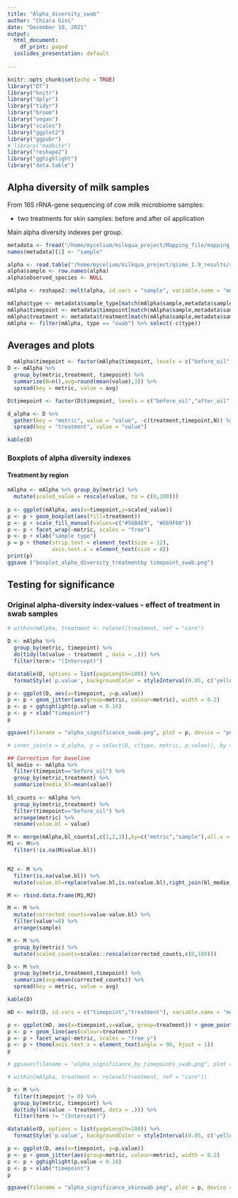 ```yaml
---
title: "Alpha_diversity_swab"
author: "Chiara Gini"
date: "December 10, 2021"
output:
  html_document:
    df_print: paged
  ioslides_presentation: default
  
---
```


```r
knitr::opts_chunk$set(echo = TRUE)
library("DT")
library("knitr")
library("dplyr")
library("tidyr")
library("broom")
library("vegan")
library("scales")
library("ggplot2")
library("ggpubr")
# library("madbito")
library("reshape2")
library("gghighlight")
library("data.table")
```

## Alpha diversity of milk samples

From 16S rRNA-gene sequencing of cow milk microbiome samples:

- two treatments for skin samples: before and after oil application

Main alpha diversity indexes per group. 

```r
metadata <- fread("/home/mycelium/milkqua_project/Mapping_file/mapping_file_def.csv")
names(metadata)[1] <- "sample"

alpha <- read.table("/home/mycelium/milkqua_project/qiime_1.9_results/results/alpha_diversity/alpha.txt", header = TRUE)
alpha$sample <- row.names(alpha)
alpha$observed_species <- NULL

mAlpha <- reshape2::melt(alpha, id.vars = "sample", variable.name = "metric", value.name = "value")

mAlpha$type <- metadata$sample_type[match(mAlpha$sample,metadata$sample)]
mAlpha$timepoint <- metadata$timepoint[match(mAlpha$sample,metadata$sample)]
mAlpha$treatment <- metadata$treatment[match(mAlpha$sample,metadata$sample)]
mAlpha <- filter(mAlpha, type == "swab") %>% select(-c(type))
```

## Averages and plots

```r
  mAlpha$timepoint <- factor(mAlpha$timepoint, levels = c("before_oil","after_oil"))
D <- mAlpha %>%
  group_by(metric,treatment, timepoint) %>%
  summarize(N=n(),avg=round(mean(value),3)) %>%
  spread(key = metric, value = avg)

D$timepoint <- factor(D$timepoint, levels = c("before_oil","after_oil"))

d_alpha <- D %>%
  gather(key = "metric", value = "value", -c(treatment,timepoint,N)) %>%
  spread(key = "treatment", value = "value")

kable(D)
```

### Boxplots of alpha diversity indexes

#### Treatment by region

```r
mAlpha <- mAlpha %>% group_by(metric) %>%
  mutate(scaled_value = rescale(value, to = c(0,100)))
  
p <- ggplot(mAlpha, aes(x=timepoint,y=scaled_value)) 
p <- p + geom_boxplot(aes(fill=treatment))
p <- p + scale_fill_manual(values=c("#56B4E9", "#E69F00"))
p <- p + facet_wrap(~metric, scales = "free")
p <- p + xlab("sample type")
p = p + theme(strip.text = element_text(size = 12),
              axis.text.x = element_text(size = 8))
print(p)  
ggsave ("boxplot_alpha_diversity_treatmentby timepoint_swab.png")
```




## Testing for significance

### Original alpha-diversity index-values - effect of treatment in swab samples

```r
# within(mAlpha, treatment <- relevel(treatment, ref = "carn")

D <- mAlpha %>%
  group_by(metric, timepoint) %>%
  do(tidy(lm(value ~ treatment , data = .))) %>%
  filter(term!= "(Intercept)")

datatable(D, options = list(pageLength=100)) %>% 
  formatStyle('p.value', backgroundColor = styleInterval(0.05, c('yellow', 'white')))

```

```r
p <- ggplot(D, aes(x=timepoint, y=p.value))
p <- p + geom_jitter(aes(group=metric, colour=metric), width = 0.2)
p <- p + gghighlight(p.value < 0.10)
p <- p + xlab("timepoint")
p

ggsave(filename = "alpha_significance_swab.png", plot = p, device = "png")
```

```r
# inner_join(x = d_alpha, y = select(D, c(type, metric, p.value)), by = c("type" = "type","metric" = "metric")) %>% fwrite(file = "alpha_table.csv", sep=",")
```

```r
## Correction for baseline
bl_medie <- mAlpha %>%
  filter(timepoint=="before_oil") %>%
  group_by(metric,treatment) %>%
  summarize(media_bl=mean(value))
  
bl_counts <- mAlpha %>%
  group_by(metric,treatment) %>%
  filter(timepoint=="before_oil") %>%
  arrange(metric) %>%
  rename(value.bl = value)

M <- merge(mAlpha,bl_counts[,c(1,2,3)],by=c("metric","sample"),all.x = TRUE)
M1 <- M%>%
  filter(!is.na(M$value.bl))


M2 <- M %>%
  filter(is.na(value.bl)) %>%
  mutate(value.bl=replace(value.bl,is.na(value.bl),right_join(bl_medie, ., by =c("metric","treatment"))$media_bl))

M <- rbind.data.frame(M1,M2)  

M <- M %>%
  mutate(corrected_counts=value-value.bl) %>%
  filter(value!=0) %>%
  arrange(sample)

M <- M %>%
  group_by(metric) %>%
  mutate(scaled_counts=scales::rescale(corrected_counts,c(0,100)))
```

```r
D <- M %>%
  group_by(metric,treatment,timepoint) %>%
  summarize(avg=mean(corrected_counts)) %>%
  spread(key = metric, value = avg)

kable(D)
```


```r
mD <- melt(D, id.vars = c("timepoint","treatment"), variable.name = "metric")

p <- ggplot(mD, aes(x=timepoint,y=value, group=treatment)) + geom_point(aes(colour=treatment))
p <- p + geom_line(aes(colour=treatment))
p <- p + facet_wrap(~metric, scales = "free_y")
p <- p + theme(axis.text.x = element_text(angle = 90, hjust = 1))
p  

# ggsave(filename = "alpha_significance_by_timepoints_swab.png", plot = p, device = "png")
```

```r
# within(mAlpha, treatment <- relevel(treatment, ref = "carn"))

D <- M %>%
  filter(timepoint != 0) %>%
  group_by(metric, timepoint) %>%
  do(tidy(lm(value ~ treatment, data = .))) %>%
  filter(term != "(Intercept)")

datatable(D, options = list(pageLength=100)) %>% 
  formatStyle('p.value', backgroundColor = styleInterval(0.05, c('yellow', 'white')))

```


```r
p <- ggplot(D, aes(x=timepoint, y=p.value))
p <- p + geom_jitter(aes(group=metric, colour=metric), width = 0.2)
p <- p + gghighlight(p.value < 0.10)
p <- p + xlab("timepoint")
p

ggsave(filename = "alpha_significance_skinswab.png", plot = p, device = "png")
```









